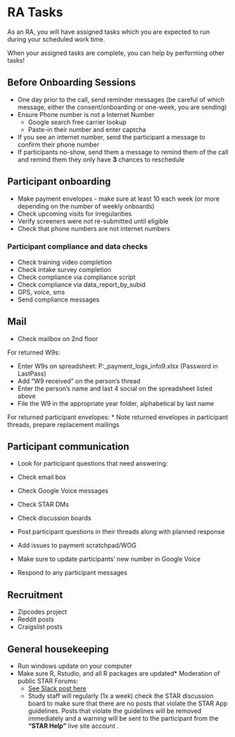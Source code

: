 # RA Tasks

As an RA, you will have assigned tasks which you are expected to run during your scheduled work time. 

When your assigned tasks are complete, you can help by performing other tasks!

## Before Onboarding Sessions 
* One day prior to the call, send reminder messages (be careful of which message, either the consent/onboarding or one-week, you are sending)
* Ensure Phone number is not a Internet Number  
  + Google search free carrier lookup 
  + Paste-in their number and enter captcha  
* If you see an internet number, send the participant a message to confirm their phone number  
* If participants no-show, send them a message to remind them of the call and remind them they only have **3** chances to reschedule 


## Participant onboarding
* Make payment envelopes - make sure at least 10 each week (or more depending on the number of weekly onboards)
* Check upcoming visits for irregularities
* Verify screeners were not re-submitted until eligible
* Check that phone numbers are not internet numbers


### Participant compliance and data checks
* Check training video completion
* Check intake survey completion
* Check compliance via compliance script
* Check compliance via data_report_by_subid
* GPS, voice, sms
* Send compliance messages

## Mail
* Check mailbox on 2nd floor 

For returned W9s:  

* Enter W9s on spreadsheet: P:\studydata\risk2\administration\financial\participant_payment_logs\tax_info\w9.xlsx (Password in LastPass)
* Add "W9 received" on the person's thread
* Enter the person's name and last 4 social on the spreadsheet listed above
* File the W9 in the appropriate year folder, alphabetical by last name

For returned participant envelopes: 
* Note returned envelopes in participant threads, prepare replacement mailings


## Participant communication
* Look for participant questions that need answering:
* Check email box
* Check Google Voice messages
* Check STAR DMs
* Check discussion boards

* Post participant questions in their threads along with planned response
* Add issues to payment scratchpad/WOG
* Make sure to update participants' new number in Google Voice 

* Respond to any participant messages


## Recruitment
* Zipcodes project
* Reddit posts
* Craigslist posts


## General housekeeping
* Run windows update on your computer
* Make sure R, Rstudio, and all R packages are updated* Moderation of public STAR Forums:
  * [See Slack post here](https://uw-arc.slack.com/archives/CKU3M2KNG/p1601925847073000?thread_ts=1601670391.057000&cid=CKU3M2KNG)
  * Study staff will regularly (1x a week) check the STAR discussion board to make sure that there are no posts that violate the STAR App guidelines. Posts that violate the guidelines will be removed immediately and a warning will be sent to the participant from the **"STAR Help"** live site account .




